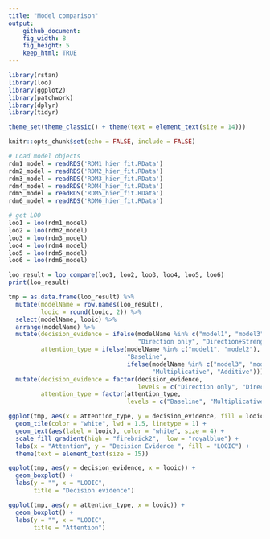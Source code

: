 ```yaml
---
title: "Model comparison"
output: 
    github_document:
    fig_width: 8
    fig_height: 5
    keep_html: TRUE
---
```


```r
library(rstan)
library(loo)
library(ggplot2)
library(patchwork)
library(dplyr)
library(tidyr)

theme_set(theme_classic() + theme(text = element_text(size = 14)))

knitr::opts_chunk$set(echo = FALSE, include = FALSE)
```


```r
# Load model objects
rdm1_model = readRDS('RDM1_hier_fit.RData')
rdm2_model = readRDS('RDM2_hier_fit.RData')
rdm3_model = readRDS('RDM3_hier_fit.RData')
rdm4_model = readRDS('RDM4_hier_fit.RData')
rdm5_model = readRDS('RDM5_hier_fit.RData')
rdm6_model = readRDS('RDM6_hier_fit.RData')

# get LOO
loo1 = loo(rdm1_model)
loo2 = loo(rdm2_model)
loo3 = loo(rdm3_model)
loo4 = loo(rdm4_model)
loo5 = loo(rdm5_model)
loo6 = loo(rdm6_model)

loo_result = loo_compare(loo1, loo2, loo3, loo4, loo5, loo6)
print(loo_result)
```

```r
tmp = as.data.frame(loo_result) %>%
  mutate(modelName = row.names(loo_result), 
         looic = round(looic, 2)) %>%
  select(modelName, looic) %>%
  arrange(modelName) %>%
  mutate(decision_evidence = ifelse(modelName %in% c("model1", "model3", "model5"),
                                    "Direction only", "Direction+Strength"),
         attention_type = ifelse(modelName %in% c("model1", "model2"),
                                 "Baseline", 
                                 ifelse(modelName %in% c("model3", "model4"), 
                                        "Multiplicative", "Additive"))) %>%
  mutate(decision_evidence = factor(decision_evidence, 
                                    levels = c("Direction only", "Direction+Strength")),
         attention_type = factor(attention_type, 
                                 levels = c("Baseline", "Multiplicative", "Additive")))

```


```r
ggplot(tmp, aes(x = attention_type, y = decision_evidence, fill = looic)) +
  geom_tile(color = "white", lwd = 1.5, linetype = 1) + 
  geom_text(aes(label = looic), color = "white", size = 4) +
  scale_fill_gradient(high = "firebrick2",  low = "royalblue") + 
  labs(x = "Attention", y = "Decision Evidence ", fill = "LOOIC") + 
  theme(text = element_text(size = 15))
```

```r
ggplot(tmp, aes(y = decision_evidence, x = looic)) + 
  geom_boxplot() + 
  labs(y = "", x = "LOOIC", 
       title = "Decision evidence")
```

```r
ggplot(tmp, aes(y = attention_type, x = looic)) + 
  geom_boxplot() + 
  labs(y = "", x = "LOOIC", 
       title = "Attention")
```



